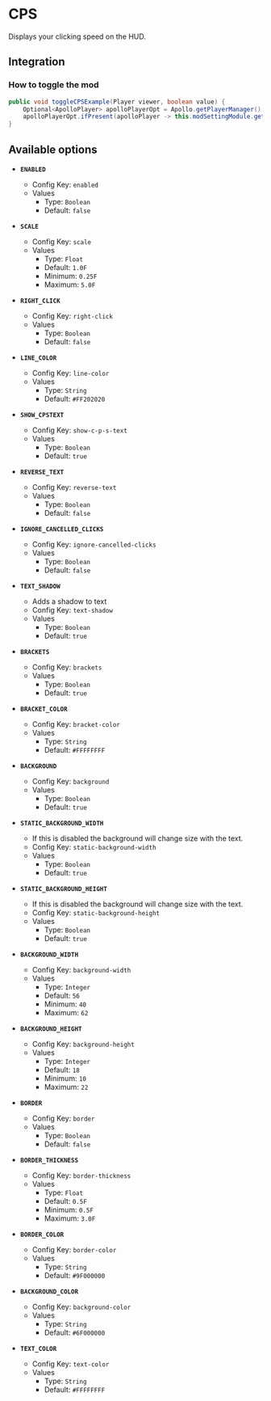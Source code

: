 # CPS

Displays your clicking speed on the HUD.

## Integration

### How to toggle the mod

```java
public void toggleCPSExample(Player viewer, boolean value) {
    Optional<ApolloPlayer> apolloPlayerOpt = Apollo.getPlayerManager().getPlayer(viewer.getUniqueId());
    apolloPlayerOpt.ifPresent(apolloPlayer -> this.modSettingModule.getOptions().set(apolloPlayer, ModCps.ENABLED, value));
}
```

## Available options

- __`ENABLED`__
    - Config Key: `enabled`
    - Values
        - Type: `Boolean`
        - Default: `false`

- __`SCALE`__
    - Config Key: `scale`
    - Values
        - Type: `Float`
        - Default: `1.0F`
        - Minimum: `0.25F`
        - Maximum: `5.0F`

- __`RIGHT_CLICK`__
    - Config Key: `right-click`
    - Values
        - Type: `Boolean`
        - Default: `false`

- __`LINE_COLOR`__
    - Config Key: `line-color`
    - Values
        - Type: `String`
        - Default: `#FF202020`

- __`SHOW_CPSTEXT`__
    - Config Key: `show-c-p-s-text`
    - Values
        - Type: `Boolean`
        - Default: `true`

- __`REVERSE_TEXT`__
    - Config Key: `reverse-text`
    - Values
        - Type: `Boolean`
        - Default: `false`

- __`IGNORE_CANCELLED_CLICKS`__
    - Config Key: `ignore-cancelled-clicks`
    - Values
        - Type: `Boolean`
        - Default: `false`

- __`TEXT_SHADOW`__
    - Adds a shadow to text
    - Config Key: `text-shadow`
    - Values
        - Type: `Boolean`
        - Default: `true`

- __`BRACKETS`__
    - Config Key: `brackets`
    - Values
        - Type: `Boolean`
        - Default: `true`

- __`BRACKET_COLOR`__
    - Config Key: `bracket-color`
    - Values
        - Type: `String`
        - Default: `#FFFFFFFF`

- __`BACKGROUND`__
    - Config Key: `background`
    - Values
        - Type: `Boolean`
        - Default: `true`

- __`STATIC_BACKGROUND_WIDTH`__
    - If this is disabled the background will change size with the text.
    - Config Key: `static-background-width`
    - Values
        - Type: `Boolean`
        - Default: `true`

- __`STATIC_BACKGROUND_HEIGHT`__
    - If this is disabled the background will change size with the text.
    - Config Key: `static-background-height`
    - Values
        - Type: `Boolean`
        - Default: `true`

- __`BACKGROUND_WIDTH`__
    - Config Key: `background-width`
    - Values
        - Type: `Integer`
        - Default: `56`
        - Minimum: `40`
        - Maximum: `62`

- __`BACKGROUND_HEIGHT`__
    - Config Key: `background-height`
    - Values
        - Type: `Integer`
        - Default: `18`
        - Minimum: `10`
        - Maximum: `22`

- __`BORDER`__
    - Config Key: `border`
    - Values
        - Type: `Boolean`
        - Default: `false`

- __`BORDER_THICKNESS`__
    - Config Key: `border-thickness`
    - Values
        - Type: `Float`
        - Default: `0.5F`
        - Minimum: `0.5F`
        - Maximum: `3.0F`

- __`BORDER_COLOR`__
    - Config Key: `border-color`
    - Values
        - Type: `String`
        - Default: `#9F000000`

- __`BACKGROUND_COLOR`__
    - Config Key: `background-color`
    - Values
        - Type: `String`
        - Default: `#6F000000`

- __`TEXT_COLOR`__
    - Config Key: `text-color`
    - Values
        - Type: `String`
        - Default: `#FFFFFFFF`

